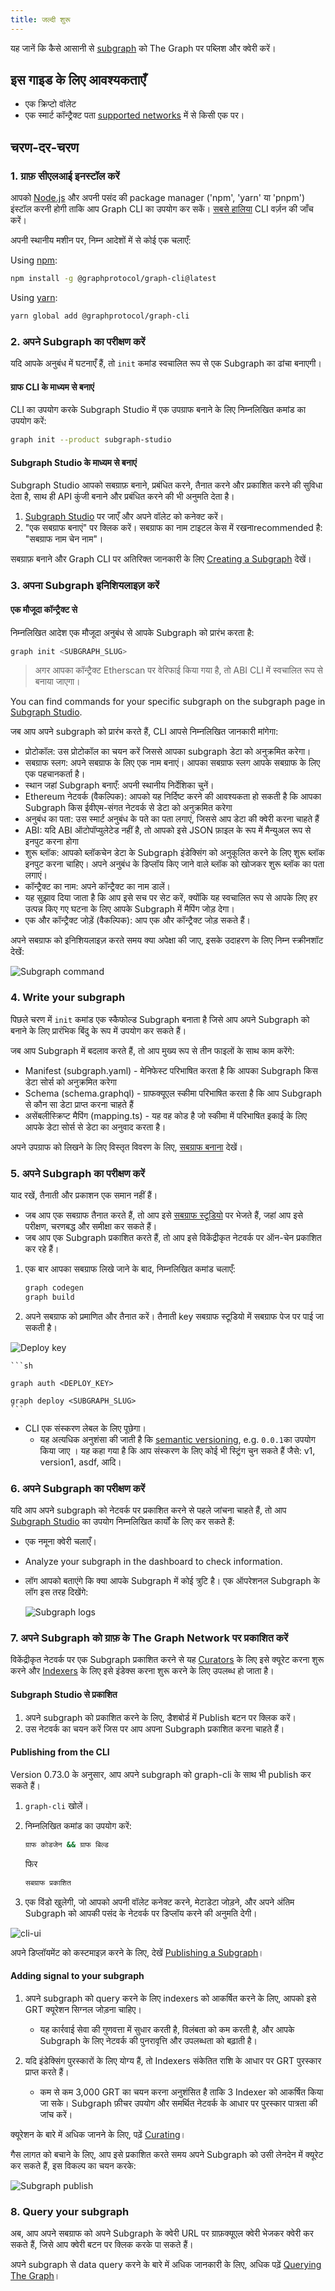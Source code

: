```yaml
---
title: जल्दी शुरू
---
```


यह जानें कि कैसे आसानी से [subgraph](/developing/developer-faqs/#1-what-is-a-subgraph) को The Graph पर पब्लिश और क्वेरी करें।

## इस गाइड के लिए आवश्यकताएँ

- एक क्रिप्टो वॉलेट
- एक स्मार्ट कॉन्ट्रैक्ट पता [supported networks](/developing/supported-networks/) में से किसी एक पर।

## चरण-दर-चरण

### 1. ग्राफ़ सीएलआई इनस्टॉल करें

आपको [Node.js](https://nodejs.org/) और अपनी पसंद की package manager ('npm', 'yarn' या 'pnpm') इंस्टॉल करनी होगी ताकि आप Graph CLI का उपयोग कर सकें। [सबसे हालिया](https://github.com/graphprotocol/graph-tooling/releases?q=%40graphprotocol%2Fgraph-cli&expanded=true) CLI वर्ज़न की जाँच करें।

अपनी स्थानीय मशीन पर, निम्न आदेशों में से कोई एक चलाएँ:

Using [npm](https://www.npmjs.com/):

```sh
npm install -g @graphprotocol/graph-cli@latest
```

Using [yarn](https://yarnpkg.com/):

```sh
yarn global add @graphprotocol/graph-cli
```

### 2. अपने Subgraph का परीक्षण करें

यदि आपके अनुबंध में घटनाएँ हैं, तो `init` कमांड स्वचालित रूप से एक Subgraph का ढांचा बनाएगी।

#### ग्राफ CLI के माध्यम से बनाएं

CLI का उपयोग करके Subgraph Studio में एक उपग्राफ बनाने के लिए निम्नलिखित कमांड का उपयोग करें:

```sh
graph init --product subgraph-studio
```

#### Subgraph Studio के माध्यम से बनाएं

Subgraph Studio आपको सबग्राफ़ बनाने, प्रबंधित करने, तैनात करने और प्रकाशित करने की सुविधा देता है, साथ ही API कुंजी बनाने और प्रबंधित करने की भी अनुमति देता है।

1. [Subgraph Studio](https://thegraph.com/studio/) पर जाएँ और अपने वॉलेट को कनेक्ट करें।
2. "एक सबग्राफ बनाएं" पर क्लिक करें। सबग्राफ का नाम टाइटल केस में रखनाrecommended है: "सबग्राफ नाम चेन नाम"।

सबग्राफ़ बनाने और Graph CLI पर अतिरिक्त जानकारी के लिए [Creating a Subgraph](/developing/creating-a-subgraph) देखें।

### 3. अपना Subgraph इनिशियलाइज़ करें

#### एक मौजूदा कॉन्ट्रैक्ट से

निम्नलिखित आदेश एक मौजूदा अनुबंध से आपके Subgraph को प्रारंभ करता है:

```sh
graph init <SUBGRAPH_SLUG>
```

> अगर आपका कॉन्ट्रैक्ट Etherscan पर वेरिफाई किया गया है, तो ABI CLI में स्वचालित रूप से बनाया जाएगा।

You can find commands for your specific subgraph on the subgraph page in [Subgraph Studio](https://thegraph.com/studio/).

जब आप अपने subgraph को प्रारंभ करते हैं, CLI आपसे निम्नलिखित जानकारी मांगेगा:

- प्रोटोकॉल: उस प्रोटोकॉल का चयन करें जिससे आपका subgraph डेटा को अनुक्रमित करेगा।
- सबग्राफ स्लग: अपने सबग्राफ के लिए एक नाम बनाएं। आपका सबग्राफ स्लग आपके सबग्राफ के लिए एक पहचानकर्ता है।
- स्थान जहां Subgraph बनाएँ: अपनी स्थानीय निर्देशिका चुनें।
- Ethereum नेटवर्क (वैकल्पिक): आपको यह निर्दिष्ट करने की आवश्यकता हो सकती है कि आपका Subgraph किस ईवीएम-संगत नेटवर्क से डेटा को अनुक्रमित करेगा
- अनुबंध का पता: उस स्मार्ट अनुबंध के पते का पता लगाएं, जिससे आप डेटा की क्वेरी करना चाहते हैं
- ABI: यदि ABI ऑटोपॉप्युलेटेड नहीं है, तो आपको इसे JSON फ़ाइल के रूप में मैन्युअल रूप से इनपुट करना होगा
- शुरू ब्लॉक: आपको ब्लॉकचेन डेटा के Subgraph इंडेक्सिंग को अनुकूलित करने के लिए शुरू ब्लॉक इनपुट करना चाहिए। अपने अनुबंध के डिप्लॉय किए जाने वाले ब्लॉक को खोजकर शुरू ब्लॉक का पता लगाएं।
- कॉन्ट्रैक्ट का नाम: अपने कॉन्ट्रैक्ट का नाम डालें।
- यह सुझाव दिया जाता है कि आप इसे सच पर सेट करें, क्योंकि यह स्वचालित रूप से आपके लिए हर उत्पन्न किए गए घटना के लिए आपके Subgraph में मैपिंग जोड़ देगा।
- एक और कॉन्ट्रैक्ट जोड़ें (वैकल्पिक): आप एक और कॉन्ट्रैक्ट जोड़ सकते हैं।

अपने सबग्राफ को इनिशियलाइज़ करते समय क्या अपेक्षा की जाए, इसके उदाहरण के लिए निम्न स्क्रीनशॉट देखें:

![Subgraph command](/img/subgraph-init-example.png)

### 4. Write your subgraph

पिछले चरण में `init` कमांड एक स्कैफोल्ड Subgraph बनाता है जिसे आप अपने Subgraph को बनाने के लिए प्रारंभिक बिंदु के रूप में उपयोग कर सकते हैं।

जब आप Subgraph में बदलाव करते हैं, तो आप मुख्य रूप से तीन फाइलों के साथ काम करेंगे:

- Manifest (subgraph.yaml) - मेनिफेस्ट परिभाषित करता है कि आपका Subgraph किस डेटा सोर्स को अनुक्रमित करेगा
- Schema (schema.graphql) - ग्राफक्यूएल स्कीमा परिभाषित करता है कि आप Subgraph से कौन सा डेटा प्राप्त करना चाहते हैं
- असेंबलीस्क्रिप्ट मैपिंग (mapping.ts) - यह वह कोड है जो स्कीमा में परिभाषित इकाई के लिए आपके डेटा सोर्स से डेटा का अनुवाद करता है।

अपने उपग्राफ को लिखने के लिए विस्तृत विवरण के लिए, [सबग्राफ बनाना](/developing/creating-a-subgraph/) देखें।

### 5. अपने Subgraph का परीक्षण करें

याद रखें, तैनाती और प्रकाशन एक समान नहीं हैं।

- जब आप एक सबग्राफ तैनात करते हैं, तो आप इसे [सबग्राफ स्टूडियो](https://thegraph.com/studio/) पर भेजते हैं, जहां आप इसे परीक्षण, चरणबद्ध और समीक्षा कर सकते हैं।
- जब आप एक Subgraph प्रकाशित करते हैं, तो आप इसे विकेंद्रीकृत नेटवर्क पर ऑन-चेन प्रकाशित कर रहे हैं।

1. एक बार आपका सबग्राफ लिखे जाने के बाद, निम्नलिखित कमांड चलाएँ:

   ```sh
   graph codegen
   graph build
   ```

2. अपने सबग्राफ को प्रमाणित और तैनात करें। तैनाती key सबग्राफ स्टूडियो में सबग्राफ पेज पर पाई जा सकती है।

![Deploy key](/img/subgraph-studio-deploy-key.jpg)

````
```sh

graph auth <DEPLOY_KEY>

graph deploy <SUBGRAPH_SLUG>
```
````

- CLI एक संस्करण लेबल के लिए पूछेगा।
  - यह अत्यधिक अनुशंसा की जाती है कि [semantic versioning](https://semver.org/), e.g. `0.0.1`का उपयोग किया जाए । यह कहा गया है कि आप संस्करण के लिए कोई भी स्ट्रिंग चुन सकते हैं जैसे: v1, version1, asdf, आदि।

### 6. अपने Subgraph का परीक्षण करें

यदि आप अपने subgraph को नेटवर्क पर प्रकाशित करने से पहले जांचना चाहते हैं, तो आप [Subgraph Studio](https://thegraph.com/studio/) का उपयोग निम्नलिखित कार्यों के लिए कर सकते हैं:

- एक नमूना क्वेरी चलाएँ।
- Analyze your subgraph in the dashboard to check information.
- लॉग आपको बताएंगे कि क्या आपके Subgraph में कोई त्रुटि है। एक ऑपरेशनल Subgraph के लॉग इस तरह दिखेंगे:

  ![Subgraph logs](/img/subgraph-logs-image.png)

### 7. अपने Subgraph को ग्राफ़ के The Graph Network पर प्रकाशित करें

विकेंद्रीकृत नेटवर्क पर एक Subgraph प्रकाशित करने से यह [Curators](/network/curating/) के लिए इसे क्यूरेट करना शुरू करने और [Indexers](/network/indexing/) के लिए इसे इंडेक्स करना शुरू करने के लिए उपलब्ध हो जाता है।

#### Subgraph Studio से प्रकाशित

1. अपने subgraph को प्रकाशित करने के लिए, डैशबोर्ड में Publish बटन पर क्लिक करें।
2. उस नेटवर्क का चयन करें जिस पर आप अपना Subgraph प्रकाशित करना चाहते हैं।

#### Publishing from the CLI

Version 0.73.0 के अनुसार, आप अपने subgraph को graph-cli के साथ भी publish कर सकते हैं।

1. `graph-cli` खोलें।

2. निम्नलिखित कमांड का उपयोग करें:

   ```sh
   ग्राफ कोडजेन && ग्राफ बिल्ड
   ```

   फिर

   ```sh
   सबग्राफ प्रकाशित
   ```

3. एक विंडो खुलेगी, जो आपको अपनी वॉलेट कनेक्ट करने, मेटाडेटा जोड़ने, और अपने अंतिम Subgraph को आपकी पसंद के नेटवर्क पर डिप्लॉय करने की अनुमति देगी।

![cli-ui](/img/cli-ui.png)

अपने डिप्लॉयमेंट को कस्टमाइज़ करने के लिए, देखें [Publishing a Subgraph](/publishing/publishing-a-subgraph/)।

#### Adding signal to your subgraph

1. अपने subgraph को query करने के लिए indexers को आकर्षित करने के लिए, आपको इसे GRT क्यूरेशन सिग्नल जोड़ना चाहिए।

   - यह कार्रवाई सेवा की गुणवत्ता में सुधार करती है, विलंबता को कम करती है, और आपके Subgraph के लिए नेटवर्क की पुनरावृत्ति और उपलब्धता को बढ़ाती है।

2. यदि इंडेक्सिंग पुरस्कारों के लिए योग्य हैं, तो Indexers संकेतित राशि के आधार पर GRT पुरस्कार प्राप्त करते हैं।

   - कम से कम 3,000 GRT का चयन करना अनुशंसित है ताकि 3 Indexer को आकर्षित किया जा सके। Subgraph फ़ीचर उपयोग और समर्थित नेटवर्क के आधार पर पुरस्कार पात्रता की जांच करें।

क्यूरेशन के बारे में अधिक जानने के लिए, पढ़ें [Curating](/network/curating/)।

गैस लागत को बचाने के लिए, आप इसे प्रकाशित करते समय अपने Subgraph को उसी लेनदेन में क्यूरेट कर सकते हैं, इस विकल्प का चयन करके:

![Subgraph publish](/img/studio-publish-modal.png)

### 8. Query your subgraph

अब, आप अपने सबग्राफ को अपने Subgraph के क्वेरी URL पर ग्राफ़क्यूएल क्वेरी भेजकर क्वेरी कर सकते हैं, जिसे आप क्वेरी बटन पर क्लिक करके पा सकते हैं।

अपने subgraph से data query करने के बारे में अधिक जानकारी के लिए, अधिक पढ़ें [Querying The Graph](/querying/querying-the-graph/)।
